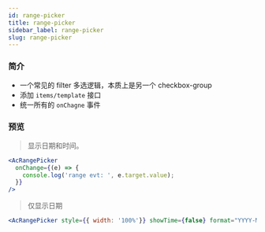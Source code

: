 ```yaml
---
id: range-picker
title: range-picker
sidebar_label: range-picker
slug: range-picker
---
```


### 简介
- 一个常见的 filter 多选逻辑，本质上是另一个 checkbox-group
- 添加 `items/template` 接口
- 统一所有的 `onChagne` 事件

### 预览

> 显示日期和时间。

```jsx live
<AcRangePicker
  onChange={(e) => {
    console.log('range evt: ', e.target.value);
  }}
/>
```

> 仅显示日期

```jsx live
<AcRangePicker style={{ width: '100%'}} showTime={false} format="YYYY-MM-DD" />
```